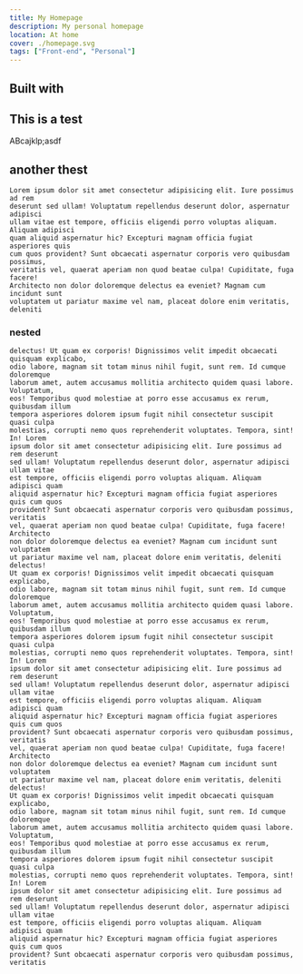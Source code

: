 ```yaml
---
title: My Homepage
description: My personal homepage
location: At home
cover: ./homepage.svg
tags: ["Front-end", "Personal"]
---
```




## Built with

<p class="flex flex-row *:size-5 gap-2">
    <AstroLogo class="fill-foreground" />
    <SvelteLogo />
    <TypeScriptLogo />
</p>

## This is a test

ABcajklp;asdf

## another thest

    Lorem ipsum dolor sit amet consectetur adipisicing elit. Iure possimus ad rem
    deserunt sed ullam! Voluptatum repellendus deserunt dolor, aspernatur adipisci
    ullam vitae est tempore, officiis eligendi porro voluptas aliquam. Aliquam adipisci
    quam aliquid aspernatur hic? Excepturi magnam officia fugiat asperiores quis
    cum quos provident? Sunt obcaecati aspernatur corporis vero quibusdam possimus,
    veritatis vel, quaerat aperiam non quod beatae culpa! Cupiditate, fuga facere!
    Architecto non dolor doloremque delectus ea eveniet? Magnam cum incidunt sunt
    voluptatem ut pariatur maxime vel nam, placeat dolore enim veritatis, deleniti

### nested

    delectus! Ut quam ex corporis! Dignissimos velit impedit obcaecati quisquam explicabo,
    odio labore, magnam sit totam minus nihil fugit, sunt rem. Id cumque doloremque
    laborum amet, autem accusamus mollitia architecto quidem quasi labore. Voluptatum,
    eos! Temporibus quod molestiae at porro esse accusamus ex rerum, quibusdam illum
    tempora asperiores dolorem ipsum fugit nihil consectetur suscipit quasi culpa
    molestias, corrupti nemo quos reprehenderit voluptates. Tempora, sint! In! Lorem
    ipsum dolor sit amet consectetur adipisicing elit. Iure possimus ad rem deserunt
    sed ullam! Voluptatum repellendus deserunt dolor, aspernatur adipisci ullam vitae
    est tempore, officiis eligendi porro voluptas aliquam. Aliquam adipisci quam
    aliquid aspernatur hic? Excepturi magnam officia fugiat asperiores quis cum quos
    provident? Sunt obcaecati aspernatur corporis vero quibusdam possimus, veritatis
    vel, quaerat aperiam non quod beatae culpa! Cupiditate, fuga facere! Architecto
    non dolor doloremque delectus ea eveniet? Magnam cum incidunt sunt voluptatem
    ut pariatur maxime vel nam, placeat dolore enim veritatis, deleniti delectus!
    Ut quam ex corporis! Dignissimos velit impedit obcaecati quisquam explicabo,
    odio labore, magnam sit totam minus nihil fugit, sunt rem. Id cumque doloremque
    laborum amet, autem accusamus mollitia architecto quidem quasi labore. Voluptatum,
    eos! Temporibus quod molestiae at porro esse accusamus ex rerum, quibusdam illum
    tempora asperiores dolorem ipsum fugit nihil consectetur suscipit quasi culpa
    molestias, corrupti nemo quos reprehenderit voluptates. Tempora, sint! In! Lorem
    ipsum dolor sit amet consectetur adipisicing elit. Iure possimus ad rem deserunt
    sed ullam! Voluptatum repellendus deserunt dolor, aspernatur adipisci ullam vitae
    est tempore, officiis eligendi porro voluptas aliquam. Aliquam adipisci quam
    aliquid aspernatur hic? Excepturi magnam officia fugiat asperiores quis cum quos
    provident? Sunt obcaecati aspernatur corporis vero quibusdam possimus, veritatis
    vel, quaerat aperiam non quod beatae culpa! Cupiditate, fuga facere! Architecto
    non dolor doloremque delectus ea eveniet? Magnam cum incidunt sunt voluptatem
    ut pariatur maxime vel nam, placeat dolore enim veritatis, deleniti delectus!
    Ut quam ex corporis! Dignissimos velit impedit obcaecati quisquam explicabo,
    odio labore, magnam sit totam minus nihil fugit, sunt rem. Id cumque doloremque
    laborum amet, autem accusamus mollitia architecto quidem quasi labore. Voluptatum,
    eos! Temporibus quod molestiae at porro esse accusamus ex rerum, quibusdam illum
    tempora asperiores dolorem ipsum fugit nihil consectetur suscipit quasi culpa
    molestias, corrupti nemo quos reprehenderit voluptates. Tempora, sint! In! Lorem
    ipsum dolor sit amet consectetur adipisicing elit. Iure possimus ad rem deserunt
    sed ullam! Voluptatum repellendus deserunt dolor, aspernatur adipisci ullam vitae
    est tempore, officiis eligendi porro voluptas aliquam. Aliquam adipisci quam
    aliquid aspernatur hic? Excepturi magnam officia fugiat asperiores quis cum quos
    provident? Sunt obcaecati aspernatur corporis vero quibusdam possimus, veritatis


